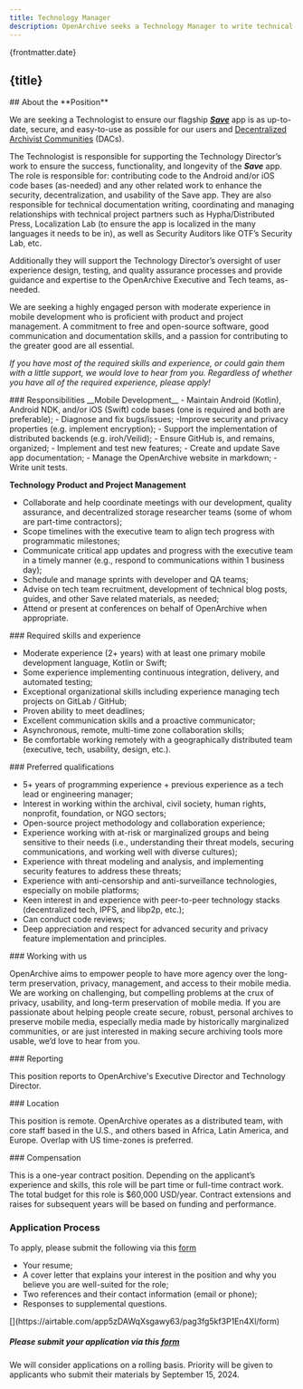 ```yaml
---
title: Technology Manager
description: OpenArchive seeks a Technology Manager to write technical documentation, support code, and manage our overall technical effort, including supporting the Technology Director’s work to develop and implement our secure mobile archiving app.
---
```



<JobHeaderSection>
{frontmatter.date}

## {title}

</JobHeaderSection>

<AboutSection />

<AboutPositionSection>
## About the **Position**

We are seeking a Technologist to ensure our flagship [***Save***](https://open-archive.org/save) app is as up-to-date, secure, and easy-to-use as possible for our users and [Decentralized Archivist Communities](https://open-archive.org/programs) (DACs).

The Technologist is responsible for supporting the Technology Director’s work to ensure the success, functionality, and longevity of the ***Save***  app. The role is responsible for: contributing code to the Android and/or iOS code bases (as-needed) and any other related work to enhance the security, decentralization, and usability of the Save app. They are also responsible for technical documentation writing, coordinating and managing relationships with technical project partners such as Hypha/Distributed Press, Localization Lab (to ensure the app is localized in the many languages it needs to be in), as well as Security Auditors like OTF’s Security Lab, etc. 

Additionally they will support the Technology Director’s oversight of user experience design, testing, and quality assurance processes and provide guidance and expertise to the OpenArchive Executive and Tech teams, as-needed.

We are seeking a highly engaged person with moderate experience in mobile development who is proficient with product and project management. A commitment to free and open-source software, good communication and documentation skills, and a passion for contributing to the greater good are all essential.

_If you have most of the required skills and experience, or could gain them with a little support, we would love to hear from you. Regardless of whether you have all of the required experience, please apply!_


</AboutPositionSection>

<DetailsSection>
<DetailItem>
### Responsibilities
__Mobile Development__
- Maintain Android (Kotlin), Android NDK, and/or iOS (Swift) code bases (one is required and both are preferable);
- Diagnose and fix bugs/issues; -Improve security and privacy properties (e.g. implement encryption);
- Support the implementation of distributed backends (e.g. iroh/Veilid);
- Ensure GitHub is, and remains, organized;
- Implement and test new features;
- Create and update Save app documentation;
- Manage the OpenArchive website in markdown;
- Write unit tests.

__Technology Product and Project Management__
- Collaborate and help coordinate meetings with our development, quality assurance, and decentralized storage researcher teams (some of whom are part-time contractors);
- Scope timelines with the executive team to align tech progress with programmatic milestones;
- Communicate critical app updates and progress with the executive team in a timely manner (e.g., respond to communications within 1 business day);
- Schedule and manage sprints with developer and QA teams;
- Advise on tech team recruitment, development of technical blog posts, guides, and other Save related materials, as needed;
- Attend or present at conferences on behalf of OpenArchive when appropriate.



</DetailItem>
<DetailItem>
### Required skills and experience

- Moderate experience (2+ years) with at least one primary mobile development language, Kotlin or Swift;
- Some experience implementing continuous integration, delivery, and automated testing;
- Exceptional organizational skills including experience managing tech projects on GitLab / GitHub;
- Proven ability to meet deadlines;
- Excellent communication skills and a proactive communicator;
- Asynchronous, remote, multi-time zone collaboration skills;
- Be comfortable working remotely with a geographically distributed team (executive, tech, usability, design, etc.).


</DetailItem>
<DetailItem>
### Preferred qualifications

- 5+ years of programming experience + previous experience as a tech lead or engineering manager;
- Interest in working within the archival, civil society, human rights, nonprofit, foundation, or NGO sectors;
- Open-source project methodology and collaboration experience;
- Experience working with at-risk or marginalized groups and being sensitive to their needs (i.e., understanding their threat models, securing communications, and working well with diverse cultures);
- Experience with threat modeling and analysis, and implementing security features to address these threats;
- Experience with anti-censorship and anti-surveillance technologies, especially on mobile platforms;
- Keen interest in and experience with peer-to-peer technology stacks (decentralized tech, IPFS, and libp2p, etc.);
- Can conduct code reviews;
- Deep appreciation and respect for advanced security and privacy feature implementation and principles.

</DetailItem>
<DetailItem>
  ### Working with us

OpenArchive aims to empower people to have more agency over the long-term preservation, privacy, management, and access to their mobile media. We are working on challenging, but compelling problems at the crux of privacy, usability, and long-term preservation of mobile media. If you are passionate about helping people create secure, robust, personal archives to preserve mobile media, especially media made by historically marginalized communities, or are just interested in making secure archiving tools more usable, we’d love to hear from you.

</DetailItem>
<DetailItem>
  ### Reporting

This position reports to OpenArchive's Executive Director and Technology Director.


</DetailItem>
<DetailItem>
  ### Location

This position is remote. OpenArchive operates as a distributed team, with core staff based in the U.S., and others based in Africa, Latin America, and Europe. Overlap with US time-zones is preferred.

</DetailItem>
<DetailItem>
  ### Compensation

This is a one-year contract position. Depending on the applicant’s experience and skills, this role will be part time or full-time contract work. The total budget for this role is $60,000 USD/year. Contract extensions and raises for subsequent years will be based on funding and performance.
</DetailItem>
<DetailItem>
  ### Application Process

To apply, please submit the following via this [form](https://airtable.com/shruzvR3f7eGvs2oV)

- Your resume;
- A cover letter that explains your interest in the position and why you believe you are well-suited for the role;
- Two references and their contact information (email or phone);
- Responses to supplemental questions.

</DetailItem>
<ContactBox>
  [](https://airtable.com/app5zDAWqXsgawy63/pag3fg5kf3P1En4Xl/form)

##### Please submit your application via this [form](https://airtable.com/app5zDAWqXsgawy63/pag3fg5kf3P1En4Xl/form)

We will consider applications on a rolling basis. Priority will be given to applicants who submit their materials by September 15, 2024.

</ContactBox>
</DetailsSection>

<DiverseSection />
